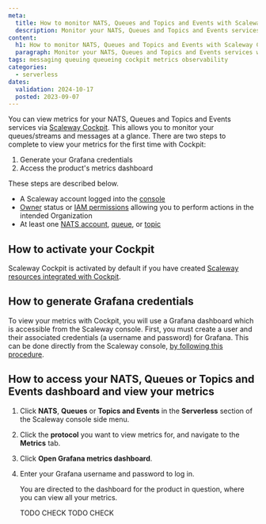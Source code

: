 ```yaml
---
meta:
  title: How to monitor NATS, Queues and Topics and Events with Scaleway Cockpit
  description: Monitor your NATS, Queues and Topics and Events services with Scaleway Cockpit. This guide helps you track performance to manage your messaging services efficiently.
content:
  h1: How to monitor NATS, Queues and Topics and Events with Scaleway Cockpit
  paragraph: Monitor your NATS, Queues and Topics and Events services with Scaleway Cockpit. This guide helps you track performance to manage your messaging services efficiently.
tags: messaging queuing queueing cockpit metrics observability 
categories:
  - serverless 
dates:
  validation: 2024-10-17
  posted: 2023-09-07
---
```


You can view metrics for your NATS, Queues and Topics and Events services via [Scaleway Cockpit](/observability/cockpit/quickstart/). This allows you to monitor your queues/streams and messages at a glance. There are two steps to complete to view your metrics for the first time with Cockpit:

1. Generate your Grafana credentials
2. Access the product's metrics dashboard

These steps are described below.

<Macro id="cockpit-update-dashboards" />

<Macro id="requirements" />

- A Scaleway account logged into the [console](https://console.scaleway.com)
- [Owner](/identity-and-access-management/iam/concepts/#owner) status or [IAM permissions](/identity-and-access-management/iam/concepts/#permission) allowing you to perform actions in the intended Organization
- At least one [NATS account](/serverless/messaging/how-to/get-started/), [queue](TODO), or [topic](TODO)

## How to activate your Cockpit

Scaleway Cockpit is activated by default if you have created [Scaleway resources integrated with Cockpit](/observability/cockpit/reference-content/cockpit-limitations/#product-integration-into-cockpit).

## How to generate Grafana credentials

To view your metrics with Cockpit, you will use a Grafana dashboard which is accessible from the Scaleway console. First, you must create a user and their associated credentials (a username and password) for Grafana. This can be done directly from the Scaleway console, [by following this procedure](/observability/cockpit/how-to/retrieve-grafana-credentials/).

## How to access your NATS, Queues or Topics and Events dashboard and view your metrics

1. Click **NATS**, **Queues** or **Topics and Events** in the **Serverless** section of the Scaleway console side menu.

2. Click the **protocol** you want to view metrics for, and navigate to the **Metrics** tab.

3. Click **Open Grafana metrics dashboard**.

4. Enter your Grafana username and password to log in.

    You are directed to the dashboard for the product in question, where you can view all your metrics.

    <Lightbox src="scaleway-messaging-cockpit1.webp" alt="" /> TODO CHECK 
    <Lightbox src="scaleway-messaging-cockpit2.webp" alt="" /> TODO CHECK


